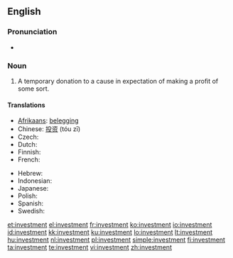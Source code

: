 ==English==
{{wikipedia}}

===Pronunciation===
* {{audio|en-us-investment.ogg|Audio (US)}}

===Noun===
{{en-noun}}

# A temporary donation  to a cause in expectation of making a profit of some sort.

====Translations====
{{trans-top|temporary donation of money}}
* [[Afrikaans]]: [[belegging]]
* Chinese: [[投资]] (tóu zī)
* Czech: {{t-|cs|investice|f}}
* Dutch: {{t|nl|investering}}
* Finnish: {{t|fi|sijoitus}}
* French: {{t+|fr|investissement}}
{{trans-mid}}
* Hebrew: {{t+|he|השקעה|f|tr=hashkaa|sc=Hebr}}
* Indonesian: {{t|id|investasi|xs=Indonesian}}
* Japanese: {{t-|ja|投資|tr=tōshi|sc=Jpan}}
* Polish: {{t+|pl|inwestycja|f}}
* Spanish: {{t-|es|inversión|f}}
* Swedish: {{t|sv|investering}}
{{trans-bottom}}

[[et:investment]]
[[el:investment]]
[[fr:investment]]
[[ko:investment]]
[[io:investment]]
[[id:investment]]
[[kk:investment]]
[[ku:investment]]
[[lo:investment]]
[[lt:investment]]
[[hu:investment]]
[[nl:investment]]
[[pl:investment]]
[[simple:investment]]
[[fi:investment]]
[[ta:investment]]
[[te:investment]]
[[vi:investment]]
[[zh:investment]]